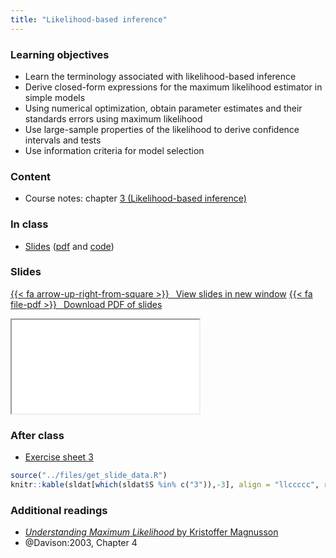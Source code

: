 ```yaml
---
title: "Likelihood-based inference"
---
```


### Learning objectives


* Learn the terminology associated with likelihood-based inference
* Derive closed-form expressions for the maximum likelihood estimator in simple models
* Using numerical optimization, obtain parameter estimates and their standards errors using maximum likelihood
* Use large-sample properties of the likelihood to derive confidence intervals and tests
* Use information criteria for model selection

### Content


- Course notes: chapter [3 (Likelihood-based inference)](https://lbelzile.github.io/math60604a/likelihood.html)


### In class

- [Slides](../slides/MATH60604A-slides2.html) ([pdf](../slides/MATH60604A-slides2.pdf) and [code](MATH60604A-slides2.R))


### Slides


<p class="text-center"><a class="btn btn-success btn-lg" target="_blank" href="../slides/MATH60604A-slides2.html">{{< fa arrow-up-right-from-square >}} &ensp;View slides in new window</a> <a class="btn btn-success btn-lg" target="_blank" href="../slides/MATH60604A-slides2.pdf" role="button">{{< fa file-pdf >}} &ensp;Download PDF of slides</a></p>

<div class="ratio ratio-16x9">
<iframe class="slide-deck" src="../slides/MATH60604A-slides2.html"></iframe>
</div>


### After class

- [Exercise sheet 3](../exercises/index.qmd)

```r
source("../files/get_slide_data.R")
knitr::kable(sldat[which(sldat$S %in% c("3")),-3], align = "llccccc", row.names = FALSE)
```

### Additional readings
- [*Understanding Maximum Likelihood* by Kristoffer Magnusson](https://rpsychologist.com/d3/likelihood/)
- @Davison:2003, Chapter 4

